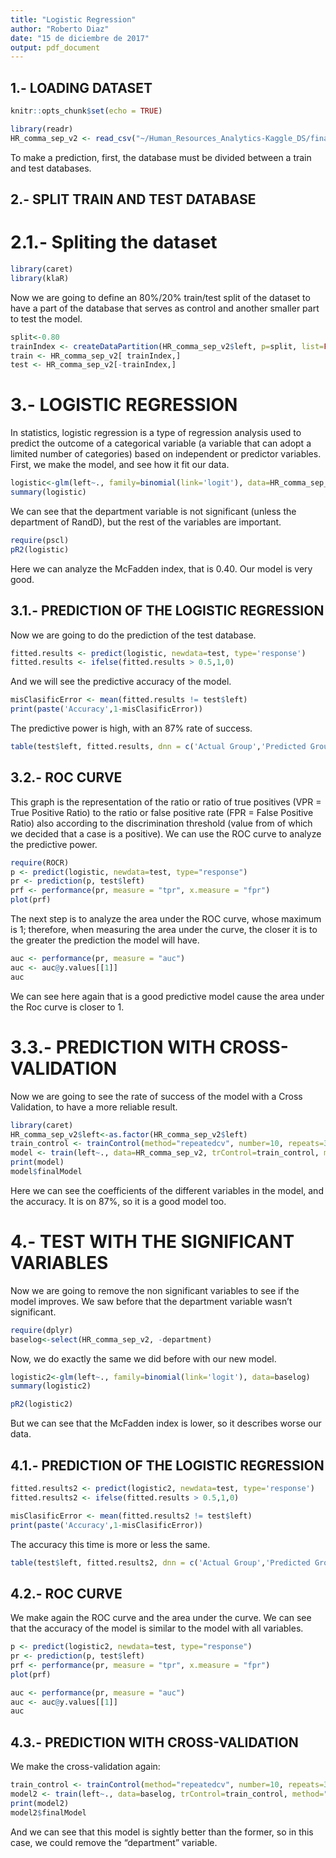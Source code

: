 ---
title: "Logistic Regression"
author: "Roberto Diaz"
date: "15 de diciembre de 2017"
output: pdf_document
---

## 1.- LOADING DATASET
```{r setup, include=FALSE}
knitr::opts_chunk$set(echo = TRUE)
```

```{r include=FALSE}
library(readr)
HR_comma_sep_v2 <- read_csv("~/Human_Resources_Analytics-Kaggle_DS/final_files/databases/HR_comma_sep_v2.csv")
```

To make a prediction, first, the database must be divided between a train and test databases.

## 2.- SPLIT TRAIN AND TEST DATABASE

# 2.1.- Spliting the dataset
```{r message=FALSE}
library(caret)
library(klaR)
```

Now we are going to define an 80%/20% train/test split of the dataset to have a part of the database that serves as control and another smaller part to test the model. 
```{r}
split<-0.80
trainIndex <- createDataPartition(HR_comma_sep_v2$left, p=split, list=FALSE)
train <- HR_comma_sep_v2[ trainIndex,]
test <- HR_comma_sep_v2[-trainIndex,]
```

# 3.- LOGISTIC REGRESSION

In statistics, logistic regression is a type of regression analysis used to predict the outcome of a categorical variable (a variable that can adopt a limited number of categories) based on independent or predictor variables.
First, we make the model, and see how it fit our data.

```{r}
logistic<-glm(left~., family=binomial(link='logit'), data=HR_comma_sep_v2)
summary(logistic)
```
We can see that the department variable is not significant (unless the department of RandD), but the rest of the variables are important.

```{r message=FALSE, warning=FALSE}
require(pscl)
pR2(logistic)
```
Here we can analyze the McFadden index, that is 0.40. Our model is very good.

## 3.1.- PREDICTION OF THE LOGISTIC REGRESSION
Now we are going to do the prediction of the test database.

```{r}
fitted.results <- predict(logistic, newdata=test, type='response')
fitted.results <- ifelse(fitted.results > 0.5,1,0)
```

And we will see the predictive accuracy of the model.
```{r}
misClasificError <- mean(fitted.results != test$left)
print(paste('Accuracy',1-misClasificError))
```
The predictive power is high, with an 87% rate of success.

```{r}
table(test$left, fitted.results, dnn = c('Actual Group','Predicted Group'))
```
## 3.2.- ROC CURVE

This graph is the representation of the ratio or ratio of true positives (VPR = True Positive Ratio) to the ratio or false positive rate (FPR = False Positive Ratio) also according to the discrimination threshold (value from of which we decided that a case is a positive).
We can use the ROC curve to analyze the predictive power.

```{r message=FALSE, warning=FALSE}
require(ROCR)
p <- predict(logistic, newdata=test, type="response")
pr <- prediction(p, test$left)
prf <- performance(pr, measure = "tpr", x.measure = "fpr")
plot(prf)
```

The next step is to analyze the area under the ROC curve, whose maximum is 1; therefore, when measuring the area under the curve, the closer it is to the greater the prediction the model will have.

```{r }
auc <- performance(pr, measure = "auc")
auc <- auc@y.values[[1]]
auc
```

We can see here again that is a good predictive model cause the area under the Roc curve is closer to 1.

# 3.3.- PREDICTION WITH CROSS-VALIDATION

Now we are going to see the rate of success of the model with a Cross Validation, to have a more reliable result.

```{r}
library(caret)
HR_comma_sep_v2$left<-as.factor(HR_comma_sep_v2$left)
train_control <- trainControl(method="repeatedcv", number=10, repeats=3)
model <- train(left~., data=HR_comma_sep_v2, trControl=train_control, method="glm")
print(model)
model$finalModel
```

Here we can see the coefficients of the different variables in the model, and the accuracy. It is on 87%, so it is a good model too. 

# 4.- TEST WITH THE SIGNIFICANT VARIABLES

Now we are going to remove the non significant variables to see if the model improves. We saw before that the department variable wasn't significant.

```{r warning=FALSE, message=FALSE}
require(dplyr)
baselog<-select(HR_comma_sep_v2, -department)
```


Now, we do exactly the same we did before with our new model.

```{r}
logistic2<-glm(left~., family=binomial(link='logit'), data=baselog)
summary(logistic2)
```

```{r}
pR2(logistic2)
```
But we can see that the McFadden index is lower, so it describes worse our data.

## 4.1.- PREDICTION OF THE LOGISTIC REGRESSION
```{r}
fitted.results2 <- predict(logistic2, newdata=test, type='response')
fitted.results2 <- ifelse(fitted.results > 0.5,1,0)
```

```{r}
misClasificError <- mean(fitted.results2 != test$left)
print(paste('Accuracy',1-misClasificError))
```
The accuracy this time is more or less the same.

```{r}
table(test$left, fitted.results2, dnn = c('Actual Group','Predicted Group'))
```
## 4.2.- ROC CURVE

We make again the ROC curve and the area under the curve. We can see that the accuracy of the model is similar to the model with all variables. 
```{r}
p <- predict(logistic2, newdata=test, type="response")
pr <- prediction(p, test$left)
prf <- performance(pr, measure = "tpr", x.measure = "fpr")
plot(prf)
```
```{r }
auc <- performance(pr, measure = "auc")
auc <- auc@y.values[[1]]
auc
```

## 4.3.- PREDICTION WITH CROSS-VALIDATION

We make the cross-validation again: 
```{r}
train_control <- trainControl(method="repeatedcv", number=10, repeats=3)
model2 <- train(left~., data=baselog, trControl=train_control, method="glm")
print(model2)
model2$finalModel
```

And we can see that this model is sightly better than the former, so in this case, we could remove the "department" variable.